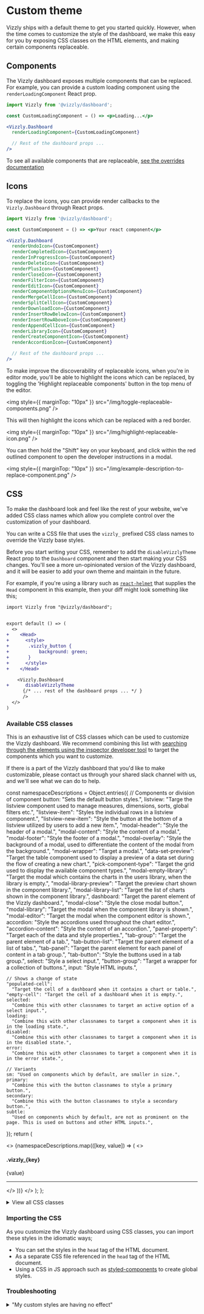 # Custom theme

Vizzly ships with a default theme to get you started quickly. However, when the time comes to customize the
style of the dashboard, we make this easy for you by exposing CSS classes on the HTML elements, and making certain components replaceable.

## Components

The Vizzly dashboard exposes multiple components that can be replaced.
For example, you can provide a custom loading component using the `renderLoadingComponent` React prop.

```jsx
import Vizzly from '@vizzly/dashboard';

const CustomLoadingComponent = () => <p>Loading...</p>

<Vizzly.Dashboard
  renderLoadingComponent={CustomLoadingComponent}

  // Rest of the dashboard props ...
/>
```

To see all available components that are replaceable, [see the overrides documentation](./overrides)

## Icons

To replace the icons, you can provide render callbacks to the `Vizzly.Dashboard` through React props.

```jsx
import Vizzly from '@vizzly/dashboard';

const CustomComponent = () => <p>Your react component</p>

<Vizzly.Dashboard
  renderUndoIcon={CustomComponent}
  renderCompletedIcon={CustomComponent}
  renderInProgressIcon={CustomComponent}
  renderDeleteIcon={CustomComponent}
  renderPlusIcon={CustomComponent}
  renderCloseIcon={CustomComponent}
  renderFilterIcon={CustomComponent}
  renderEditIcon={CustomComponent}
  renderComponentOptionsMenuIcon={CustomComponent}
  renderMergeCellIcon={CustomComponent}
  renderSplitCellIcon={CustomComponent}
  renderDownloadIcon={CustomComponent}
  renderInsertRowBelowIcon={CustomComponent}
  renderInsertRowAboveIcon={CustomComponent}
  renderAppendCellIcon={CustomComponent}
  renderLibraryIcon={CustomComponent}
  renderCreateComponentIcon={CustomComponent}
  renderAccordionIcon={CustomComponent}

  // Rest of the dashboard props ...
/>
```

To make improve the discoverability of replaceable icons, when you're in editor mode, you'll
be able to highlight the icons which can be replaced, by toggling the 'Highlight replaceable components' button in the
top menu of the editor.

<img
  style={{ marginTop: "10px" }}
  src="/img/toggle-replaceable-components.png"
/>

This will then highlight the icons which can be replaced with a red border.

<img style={{ marginTop: "10px" }} src="/img/highlight-replaceable-icon.png" />

You can then hold the "Shift" key on your keyboard, and click within the red outlined component to
open the developer instructions in a modal.

<img
  style={{ marginTop: "10px" }}
  src="/img/example-description-to-replace-component.png"
/>

## CSS

To make the dashboard look and feel like the rest of your website, we've added CSS class names which allow you complete control over the customization of your dashboard.

You can write a CSS file that uses the `vizzly_` prefixed CSS class names to override the Vizzly base styles.

Before you start writing your CSS, remember to add the `disableVizzlyTheme` React prop to the `Dashboard` component and then start making your CSS changes. You'll see a more un-opinionated version of
the Vizzly dashboard, and it will be easier to add your own theme and maintain in the future.

For example, if you're using a library such as [`react-helmet`](https://www.npmjs.com/package/react-helmet) that supplies the `Head` component in this example,
then your diff might look something like this;

```diff
import Vizzly from "@vizzly/dashboard";


export default () => (
  <>
+    <Head>
+      <style>
+       .vizzly_button {
+           background: green;
+       }
+      </style>
+    </Head>

    <Vizzly.Dashboard
+      disableVizzlyTheme
      {/* ... rest of the dashboard props ... */ }
      />
  </>
)
```

### Available CSS classes

This is an exhaustive list of CSS classes which can be used to customize the Vizzly dashboard. We recommend combining this list
with [searching through the elements using the inspector developer tool](https://developer.chrome.com/docs/devtools/dom/) to target
the components which you want to customize.

If there is a part of the Vizzly dashboard that you'd like to make customizable, please contact us through your
shared slack channel with us, and we'll see what we can do to help.

  const namespaceDescriptions = Object.entries({
    // Components or division of component
    button: "Sets the default button styles.",
    listview:
      "Targe the listview component used to manage measures, dimensions, sorts, global filters etc.",
    "listview-item": "Styles the individual rows in a listview component.",
    "listview-new-item":
      "Style the button at the bottom of a listview utilized by users to add a new item.",
    "modal-header": "Style the header of a modal.",
    "modal-content": "Style the content of a modal.",
    "modal-footer": "Style the footer of a modal.",
    "modal-overlay":
      "Style the background of a modal, used to differentiate the content of the modal from the background.",
    "modal-wrapper": "Target a modal.",
    "data-set-preview":
      "Target the table component used to display a preview of a data set during the flow of creating a new chart.",
    "pick-component-type":
      "Target the grid used to display the available component types.",
    "modal-empty-library":
      "Target the modal which contains the charts in the users library, when the library is empty.",
    "modal-library-preview":
      "Target the preview chart shown in the component library.",
    "modal-library-list":
      "Target the list of charts shown in the component library.",
    dashboard: "Target the parent element of the Vizzly dashboard.",
    "modal-close": "Style the close modal button.",
    "modal-library": "Target the modal when the component library is shown.",
    "modal-editor": "Target the modal when the component editor is shown.",
    accordion: "Style the accordions used throughout the chart editor.",
    "accordion-content": "Style the content of an accordion.",
    "panel-property": "Target each of the data and style properties.",
    "tab-group": "Target the parent element of a tab.",
    "tab-button-list": "Target the parent element of a list of tabs.",
    "tab-panel":
      "Target the parent element for each panel of content in a tab group.",
    "tab-button": "Style the buttons used in a tab group.",
    select: "Style a select input.",
    "button-group": "Target a wrapper for a collection of buttons.",
    input: "Style HTML inputs.",

    // Shows a change of state
    "populated-cell":
      "Target the cell of a dashboard when it contains a chart or table.",
    "empty-cell": "Target the cell of a dashboard when it is empty.",
    selected:
      "Combine this with other classnames to target an active option of a select input.",
    loading:
      "Combine this with other classnames to target a component when it is in the loading state.",
    disabled:
      "Combine this with other classnames to target a component when it is in the disabled state.",
    error:
      "Combine this with other classnames to target a component when it is in the error state.",

    // Variants
    sm: "Used on components which by default, are smaller in size.",
    primary:
      "Combine this with the button classnames to style a primary button.",
    secondary:
      "Combine this with the button classnames to style a secondary button.",
    subtle:
      "Used on components which by default, are not as prominent on the page. This is used on buttons and other HTML inputs.",

});
return (

<>
  {namespaceDescriptions.map(([key, value]) => (
    <>
      <h4>.vizzly_{key}</h4>
      <p>{value}</p>
      <hr />
    </>
  ))}
</>
); };

<details>
  <summary>View all CSS classes</summary>

<VizzlyThemeClasses />
</details>

### Importing the CSS

As you customize the Vizzly dashboard using CSS classes, you can import these styles in the idiomatic ways;

- You can set the styles in the `head` tag of the HTML document.
- As a separate CSS file referenced in the `head` tag of the HTML document.
- Using a CSS in JS approach such as [styled-components](https://styled-components.com) to create global styles.

### Troubleshooting

<details>
  <summary>"My custom styles are having no effect"</summary>

There's a few simple things that might be causing the issue;

1. Be sure that you have set the `disableVizzlyTheme={true}` property on the `Vizzly.Dashboard` React component.
2. Be sure that you are targeting an HTML element [with valid CSS](https://jigsaw.w3.org/css-validator/).
3. Be sure that the CSS selector is finding the element on the page. You can use the chrome developer tools in the "style" section to do this. You'll see the styles you want to be applied are crossed out.

After checking the above and the problem continues, then it is time to increase the specificity of the CSS references.
You can do this by targeting the HTML element multiple times with the same selector. For example, instead of just specifying the selector like so;

```css
button.vizzly_primary {
  background: red;
}
```

you can utilize the `v` class which will also exist on the HTML element which has `vizzly_` classnames on, and reference the element like so;

```css
.v.button.vizzly_primary {
  background: red;
}
```

If it is still being overridden, you can keep adding the `v` class until your styles take effect. For example;

```css
.v.v.v.v.button.vizzly_primary {
  background: red;
}
```

</details>
